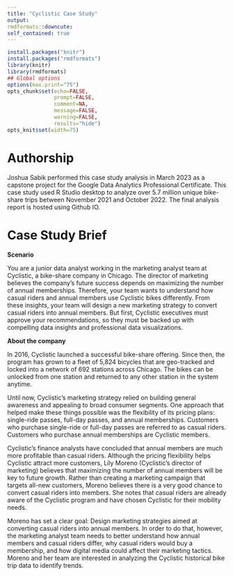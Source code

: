```yaml
---
title: "Cyclistic Case Study" 
output:   
rmdformats::downcute:
self_contained: true
---
```


```r
install.packages("knitr")
install.packages("rmdformats")
library(knitr)
library(rmdformats)
## Global options
options(max.print="75")
opts_chunk$set(echo=FALSE,
               prompt=FALSE,
               comment=NA,
               message=FALSE,
               warning=FALSE, 
               results="hide")
opts_knit$set(width=75)
```

# Authorship

Joshua Sabik performed this case study analysis in March 2023 as a capstone project for the Google Data Analytics Professional Certificate. This case study used R Studio desktop to analyze over 5.7 million unique bike-share trips between November 2021 and October 2022. The final analysis report is hosted using Github IO.

# Case Study Brief

**Scenario**

You are a junior data analyst working in the marketing analyst team at Cyclistic, a bike-share company in Chicago. The director of marketing believes the company's future success depends on maximizing the number of annual memberships. Therefore, your team wants to understand how casual riders and annual members use Cyclistic bikes differently. From these insights, your team will design a new marketing strategy to convert casual riders into annual members. But first, Cyclistic executives must approve your recommendations, so they must be backed up with compelling data insights and professional data visualizations.

**About the company**

In 2016, Cyclistic launched a successful bike-share offering. Since then, the program has grown to a fleet of 5,824 bicycles that are geo-tracked and locked into a network of 692 stations across Chicago. The bikes can be unlocked from one station and returned to any other station in the system anytime.

Until now, Cyclistic's marketing strategy relied on building general awareness and appealing to broad consumer segments. One approach that helped make these things possible was the flexibility of its pricing plans: single-ride passes, full-day passes, and annual memberships. Customers who purchase single-ride or full-day passes are referred to as casual riders. Customers who purchase annual memberships are Cyclistic members.

Cyclistic's finance analysts have concluded that annual members are much more profitable than casual riders. Although the pricing flexibility helps Cyclistic attract more customers, Lily Moreno (Cyclistic's director of marketing) believes that maximizing the number of annual members will be key to future growth. Rather than creating a marketing campaign that targets all-new customers, Moreno believes there is a very good chance to convert casual riders into members. She notes that casual riders are already aware of the Cyclistic program and have chosen Cyclistic for their mobility needs.

Moreno has set a clear goal: Design marketing strategies aimed at converting casual riders into annual members. In order to do that, however, the marketing analyst team needs to better understand how annual members and casual riders differ, why casual riders would buy a membership, and how digital media could affect their marketing tactics. Moreno and her team are interested in analyzing the Cyclistic historical bike trip data to identify trends.
